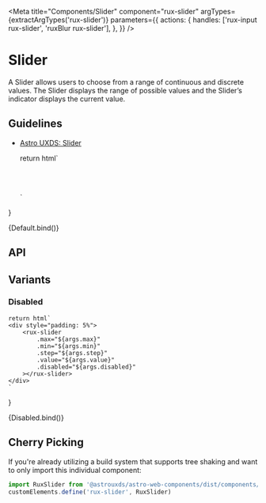 
<Meta
    title="Components/Slider"
    component="rux-slider"
    argTypes={extractArgTypes('rux-slider')}
    parameters={{
        actions: {
            handles: ['rux-input rux-slider', 'ruxBlur rux-slider'],
        },
    }}
/>

# Slider

A Slider allows users to choose from a range of continuous and discrete values. The Slider displays the range of possible values and the Slider’s indicator displays the current value.

## Guidelines

-   [Astro UXDS: Slider](https://www.astrouxds.com/components/slider/)

    return html`
    <div style="padding: 5%">
        <rux-slider
        .max="${args.max}"
        .min="${args.min}"
        .step="${args.step}"
        .value="${args.value}"
        .disabled="${args.disabled}"
        ></rux-slider>
    </div>
    `
}

<Canvas>
    <Story
    name="Default"
    args={{
        max: 100,
        min: 0,
        value: 50,
        step: 1
    }}
    >
    {Default.bind()}
    </Story>
</Canvas>

## API
<ArgsTable of="rux-slider" />

## Variants

### Disabled

    return html`
    <div style="padding: 5%">
        <rux-slider
            .max="${args.max}"
            .min="${args.min}"
            .step="${args.step}"
            .value="${args.value}"
            .disabled="${args.disabled}"
        ></rux-slider>
    </div>
    `
}

<Canvas>
    <Story
        name="Disabled"
        args={{
            max: 100,
            min: 0,
            value: 50,
            disabled: true
        }}
    >
    {Disabled.bind()}
    </Story>
</Canvas>

## Cherry Picking

If you're already utilizing a build system that supports tree shaking and want to only import this individual component:

```js
import RuxSlider from '@astrouxds/astro-web-components/dist/components/rux-slider.js'
customElements.define('rux-slider', RuxSlider)
```
